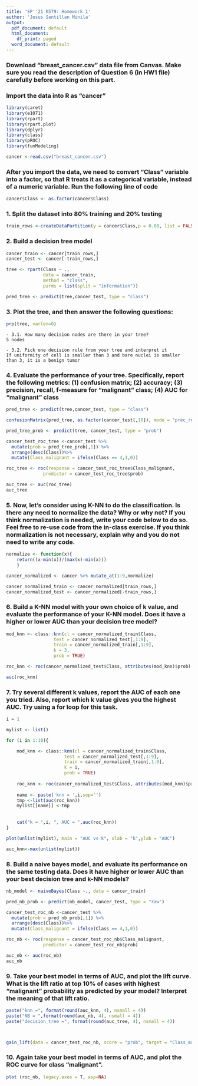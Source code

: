 ---
title: 'SP''21 K579: Homework 1'
author: 'Jesus Santillan Minila'
output:
  pdf_document: default
  html_document:
    df_print: paged
  word_document: default
---

### Download "breast_cancer.csv" data file from Canvas. Make sure you read the description of Question 6 (in HW1 file) carefully before working on this part.

### Import the data into R as "cancer"

```{r}

library(caret)
library(e1071)
library(rpart)
library(rpart.plot)
library(dplyr)
library(class)
library(pROC)
library(funModeling)

cancer <-read.csv("breast_cancer.csv")

```


### After you import the data, we need to convert "Class" variable into a factor, so that R treats it as a categorical variable, instead of a numeric variable. Run the following line of code

```{r}

cancer$Class <- as.factor(cancer$Class)

```

### 1. Split the dataset into 80% training and 20% testing
```{r}

train_rows <-createDataPartition(y = cancer$Class,p = 0.80, list = FALSE)

```


### 2. Build a decision tree model
```{r}
cancer_train <- cancer[train_rows,]
cancer_test <- cancer[-train_rows,]

tree <- rpart(Class ~ .,
              data = cancer_train, 
              method = "class", 
              parms = list(split = "information"))

pred_tree <- predict(tree,cancer_test, type = "class")

```


### 3. Plot the tree, and then answer the following questions:
```{r}

prp(tree, varlen=0)

``` 

    - 3.1. How many decision nodes are there in your tree?
    5 nodes
    
    - 3.2. Pick one decision rule from your tree and interpret it
    If uniformity of cell is smaller than 3 and bare nuclei is smaller than 3, it is a benign tumor



### 4. Evaluate the performance of your tree. Specifically, report the following metrics: (1) confusion matrix; (2) accuracy; (3) precision, recall, f-measure for "malignant" class; (4) AUC for "malignant" class
```{r}

pred_tree <- predict(tree,cancer_test, type = "class")

confusionMatrix(pred_tree, as.factor(cancer_test[,10]), mode = "prec_recall")

pred_tree_prob <- predict(tree, cancer_test, type = "prob")

cancer_test_roc_tree <-cancer_test %>%
  mutate(prob = pred_tree_prob[,1]) %>%
  arrange(desc(Class))%>%
  mutate(Class_malignant = ifelse(Class == 4,1,0))

roc_tree <- roc(response = cancer_test_roc_tree$Class_malignant,
              predictor = cancer_test_roc_tree$prob)

auc_tree <- auc(roc_tree)
auc_tree

```



### 5. Now, let's consider using K-NN to do the classification. Is there any need to normalize the data? Why or why not? If you think normalization is needed, write your code below to do so. Feel free to re-use code from the in-class exercise. If you think normalization is not necessary, explain why and you do not need to write any code.
```{r}


normalize <- function(x){
    return((x-min(x))/(max(x)-min(x)))
    }

cancer_normalized <- cancer %>% mutate_at(1:9,normalize)

cancer_normalized_train <- cancer_normalized[train_rows,]
cancer_normalized_test <- cancer_normalized[-train_rows,]

```


### 6. Build a K-NN model with your own choice of k value, and evaluate the performance of your K-NN model. Does it have a higher or lower AUC than your decision tree model?
```{r}

mod_knn <- class::knn(cl = cancer_normalized_train$Class,
                  test = cancer_normalized_test[,1:9],
                  train = cancer_normalized_train[,1:9],
                  k = 3,
                  prob = TRUE)

roc_knn <- roc(cancer_normalized_test$Class, attributes(mod_knn)$prob)

auc(roc_knn)

```


### 7. Try several different k values, report the AUC of each one you tried. Also, report which k value gives you the highest AUC. Try using a for loop for this task.
```{r}
i = 1

mylist <- list()

for (i in 1:10){

    mod_knn <- class::knn(cl = cancer_normalized_train$Class,
                      test = cancer_normalized_test[,1:9],
                      train = cancer_normalized_train[,1:9],
                      k = i,
                      prob = TRUE)
    
    roc_knn <- roc(cancer_normalized_test$Class, attributes(mod_knn)$prob)
    
    name <- paste('knn = ',i,sep='')
    tmp <-list(auc(roc_knn))
    mylist[[name]] <-tmp
    
    
    cat("k = ",i, ", AUC = ",auc(roc_knn))
}

plot(unlist(mylist), main = "AUC vs k", xlab = "k",ylab = "AUC")

auc_knn<-max(unlist(mylist))

```


### 8. Build a naive bayes model, and evaluate its performance on the same testing data. Does it have higher or lower AUC than your best decision tree and k-NN models?
```{r}

nb_model <- naiveBayes(Class ~., data = cancer_train)

pred_nb_prob <- predict(nb_model, cancer_test, type = "raw")

cancer_test_roc_nb <-cancer_test %>%
  mutate(prob = pred_nb_prob[,1]) %>%
  arrange(desc(Class))%>%
  mutate(Class_malignant = ifelse(Class == 4,1,0))

roc_nb <- roc(response = cancer_test_roc_nb$Class_malignant,
              predictor = cancer_test_roc_nb$prob)

auc_nb <- auc(roc_nb)
auc_nb

```


### 9. Take your best model in terms of AUC, and plot the lift curve. What is the lift ratio at top 10% of cases with highest "malignant" probability as predicted by your model? Interpret the meaning of that lift ratio.
```{r}

paste("knn =", format(round(auc_knn, 4), nsmall = 4))
paste("NB = ",format(round(auc_nb, 4), nsmall = 4))
paste("decision_tree =", format(round(auc_tree, 4), nsmall = 4))



gain_lift(data = cancer_test_roc_nb, score = "prob", target = "Class_malignant")


```


### 10. Again take your best model in terms of AUC, and plot the ROC curve for class "malignant".
```{r}
plot (roc_nb, legacy.axes = T, asp=NA)
```

